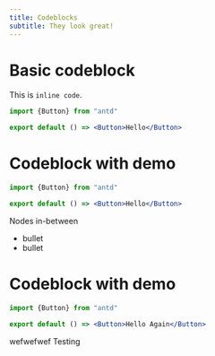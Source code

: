 ```yaml
---
title: Codeblocks
subtitle: They look great!
---
```


# Basic codeblock

This is `inline code`.

```jsx
import {Button} from "antd"

export default () => <Button>Hello</Button>
```

# Codeblock with demo
```jsx demo
import {Button} from "antd"

export default () => <Button>Hello</Button>
```
Nodes in-between
- bullet
- bullet

# Codeblock with demo

```jsx demo
import {Button} from "antd"

export default () => <Button>Hello Again</Button>
```
wefwefwef
Testing
